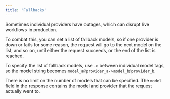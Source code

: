 ```yaml
---
title: 'Fallbacks'
---
```


Sometimes individual providers have outages,
which can disrupt live workflows in production.

To combat this, you can set a list of fallback models,
so if one provider is down or fails for some reason,
the request will go to the next model on the list, and so on, until either the
request succeeds, or the end of the list is reached.

To specify the list of fallback models, use `->` between individual model tags, so the
model string becomes `model_a@provider_a->model_b@provider_b`.

There is no limit on the number of models that can be specified.
The `model` field in the response contains the model and provider that the request
actually went to.